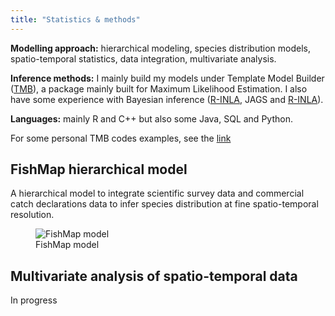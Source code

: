 ```yaml
---
title: "Statistics & methods"
---
```


**Modelling approach:** hierarchical modeling, species distribution models, spatio-temporal statistics, data integration, multivariate analysis.

**Inference methods:** I mainly build my models under Template Model Builder (<a href=https://kaskr.github.io/adcomp/Introduction.html>TMB</a>), a package mainly built for Maximum Likelihood Estimation. I also have some experience with Bayesian inference (<a href=https://www.r-inla.org/>R-INLA</a>, JAGS and <a href=https://r-nimble.org/Nimble>R-INLA</a>).

**Languages:** mainly R and C++ but also some Java, SQL and Python.

For some personal TMB codes examples, see the <a href=https://github.com/balglave/example_tmb_ba>link</a>

## FishMap hierarchical model

A hierarchical model to integrate scientific survey data and commercial catch declarations data to infer species distribution at fine spatio-temporal resolution.

![FishMap model](ressource/images/model_rep.png)

## Multivariate analysis of spatio-temporal data

In progress
